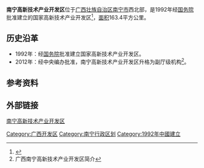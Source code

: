 '''南宁高新技术产业开发区'''位于[[广西壮族自治区|广西壮族自治区]][[南宁市|南宁市]]西北部，是1992年经[[中华人民共和国国务院|国务院]]批准建立的国家高新技术产业开发区<ref>{{cite web |url=http://park.chinahightech.com/hightech/html/19/hightech.html |title=南宁高新区 |accessdate=2016-05-18 |publisher=高新网 |deadurl=yes |archiveurl=https://web.archive.org/web/20160407202027/http://park.chinahightech.com/hightech/html/19/hightech.html |archivedate=2016-04-07 }}</ref>，[[面积|面积]]163.4平方公里。

== 历史沿革 ==
*1992年：经[[中华人民共和国国务院|国务院]]批准建立国家高新技术产业开发区。
*2012年：经中央编办批准，南宁高新技术产业开发区升格为副厅级机构<ref>广西南宁高新技术产业开发区简介</ref>。

== 参考资料 ==
{{reflist}}

== 外部链接 ==
[https://web.archive.org/web/20160702205250/http://www.nnhitech.gov.cn/Index.aspx 南宁高新技术产业开发区]

{{国家级高新技术产业开发区}}
[[Category:广西开发区|Category:广西开发区]]
[[Category:南宁行政区划|Category:南宁行政区划]]
[[Category:1992年中國建立|Category:1992年中國建立]]